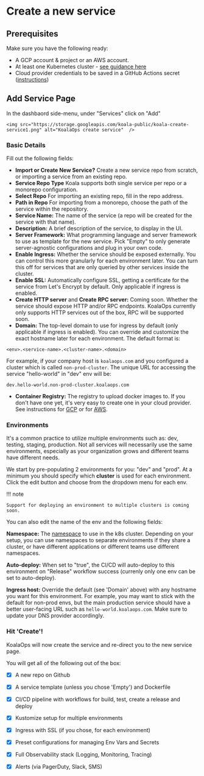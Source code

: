 # Create a new service  

## Prerequisites

Make sure you have the following ready:

- A GCP account & project or an AWS account.
- At least one Kubernetes cluster - [see guidance here](/docs/getting-started/clusters.md)
- Cloud provider credentials to be saved in a GitHub Actions secret ([instructions](/docs/getting-started/github-actions.md))

## Add Service Page

In the dashbaord side-menu, under "Services" click on "Add" 

    <img src="https://storage.googleapis.com/koala-public/koala-create-service1.png" alt="KoalaOps create service"  />

### Basic Details

Fill out the following fields:

- **Import or Create New Service?** Create a new service repo from scratch, or importing a service from an existing repo.
- **Service Repo Type** Koala supports both single service per repo or a monorepo configuration.
- **Select Repo** For importing an existing repo, fill in the repo address.
- **Path in Repo** For importing from a monorepo, choose the path of the service within the repository.
- **Service Name:** The name of the service (a repo will be created for the service with that name).
- **Description:** A brief description of the service, to display in the UI.
- **Server Framework:** What programming language and server framework to use as template for the new service. Pick "Empty" to only generate server-agnostic configurations and plug in your own code.
- **Enable Ingress:** Whether the service should be exposed externally. You can control this more granularly for each environment later. You can turn this off for services that are only queried by other services inside the cluster.
- **Enable SSL:** Automatically configure SSL, getting a certificate for the service from Let's Encrypt by default. Only applicable if ingress is enabled. 
- **Create HTTP server** and **Create RPC server:** Coming soon. Whether the service should expose HTTP and/or RPC endpoints. KoalaOps currently only supports HTTP services out of the box, RPC will be supported soon.
- **Domain:** The top-level domain to use for ingress by default (only applicable if ingress is enabled). You can override and customize the exact hostname later for each environment. The default format is:

```
<env>.<service-name>.<cluster-name>.<domain>
```

For example, if your company host is `koalaops.com` and you configured a cluster which is called `non-prod-cluster`. The unique URL for accessing the service "hello-world" in "dev" env will be:

```
dev.hello-world.non-prod-cluster.koalaops.com
```
- **Container Registry:** The registry to upload docker images to. If you don't have one yet, it's very easy to create one in your cloud provider. See instructions for [GCP](https://cloud.google.com/container-registry/docs/quickstart) or for [AWS](https://docs.aws.amazon.com/AmazonECR/latest/userguide/repository-create.html). 

### Environments

It's a common practice to utilize multiple environments such as: dev, testing, staging, production. Not all services will necessarily use the same environments, especially as your organization grows and different teams have different needs.

We start by pre-populating 2 environments for you: "dev" and "prod". At a minimum you should specify which **cluster** is used for each environment. Click the edit button and choose from the dropdown menu for each env.

!!! note

    Support for deploying an environment to multiple clusters is coming soon.

 You can also edit the name of the env and the following fields:

**Namespace:** The [namespace](https://kubernetes.io/docs/concepts/overview/working-with-objects/namespaces/) to use in the k8s cluster. Depending on your setup, you can use namespaces to separate environments if they share a cluster, or have different applications or different teams use different namespaces.

**Auto-deploy:** When set to "true", the CI/CD will auto-deploy to this environment on "Release" workflow success (currenly only one env can be set to auto-deploy).

**Ingress host:** Override the default (see 'Domain' above) with any hostname you want for this environment. For example, you may want to stick with the default for non-prod envs, but the main production service should have a better user-facing URL such as `hello-world.koalaops.com`. Make sure to update your DNS provider accordingly.

### Hit 'Create'!

KoalaOps will now create the service and re-direct you to the new service page.

You will get all of the following out of the box:

- [x] A new repo on Github
- [x] A service template (unless you chose 'Empty') and Dockerfile
- [x] CI/CD pipeline with workflows for build, test, create a release and deploy
- [x] Kustomize setup for multiple environments
- [x] Ingress with SSL (if you chose, for each environment)
- [x] Preset configurations for managing Env Vars and Secrets
- [x] Full Observability stack (Logging, Monitoring, Tracing)
- [x] Alerts (via PagerDuty, Slack, SMS)

